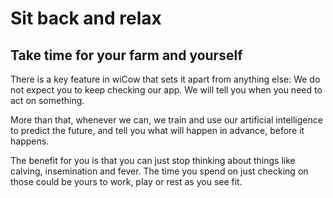 
# Sit back and relax

## Take time for your farm and yourself

There is a key feature in wiCow that sets it apart from anything else: 
We do not expect you to keep checking our app. We will tell you when 
you need to act on something.

More than that, whenever we can, we train and use our artificial intelligence 
to predict the future, and tell you what will happen in advance, before it happens.

The benefit for you is that you can just stop thinking about things like calving, 
insemination and fever. The time you spend on just checking on those could be 
yours to work, play or rest as you see fit.

<BenefitCalculator />
